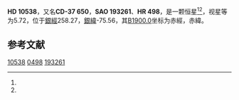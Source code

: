 {{Starbox begin
| name = HD 10538
}}
{{Starbox observe
| epoch = [[J2000.0|J2000.0]]
| constell = {{星座名待查}}<ref name=SIMBAD>{{cite web
 | url=http://simbad.u-strasbg.fr/simbad/sim-id?Ident=HR+498
 | title =Pulsating variable Star
 | publisher=Centre de Données astronomiques de Strasbourg
 | work=SIMBAD
 | accessdate=2012-07-13}}</ref><ref name=DATA>{{cite web
 | url=http://vizier.u-strasbg.fr/viz-bin/VizieR-5?-out.add=.&-source=5050&-corr=PK=HR&-out.max=9999&HR=498
 | title=VizieR Detailed Page
 | accessdate=2012-07-13
 | archive-date=2016-03-05
 | archive-url=https://web.archive.org/web/20160305000318/http://vizier.u-strasbg.fr/viz-bin/VizieR-5?-out.add=.&-source=5050&-corr=PK=HR&-out.max=9999&HR=498
 | dead-url=no
 }}</ref>
| 星官 = 
| ra = {{RA|1|42|3}}<ref name=SIMBAD /><ref name=DATA />
| dec = {{DEC|-36|49|57}}<ref name=SIMBAD /><ref name=DATA />
| appmag_v = 5.72<ref name=SIMBAD /><ref name=DATA />
}}
{{Starbox character
| class = A1V<ref name=SIMBAD /><ref name=DATA />
| b-v = -0.01<ref name=SIMBAD /><ref name=DATA />
| u-b = <ref name=SIMBAD /><ref name=DATA />
| r-i = -0.01<ref name=SIMBAD /><ref name=DATA />
| variable = 
}}
{{Starbox astrometry
| radial_v = 
| prop_mo_ra = 17
| parallax = 
| p_error = 
}}
{{Starbox catalog
| names =CD-37 650，[[SAO星表|SAO]] 193261，[[HD星表|HD]] 10538，[[HR星表|HR]] 498}}
{{Starbox reference |Simbad=HR+498}}
{{Starbox end}}

'''HD 10538'''，又名'''CD-37 650'''，'''SAO 193261'''、'''HR 498'''，是一颗恒星<ref name=SIMBAD /><ref name=DATA />，视星等为5.72，位于[[銀道座標系|銀經]]258.27，[[銀道座標系|銀緯]]-75.56，其[[B1900.0|B1900.0]]坐标为赤經{{RA|1|37|38.5}}，赤緯{{DEC|-37|-75.56|12}}。

== 参考文献 ==
{{reflist}}

{{star-stub}}

[[Category:HD和HDE天體|10538]]
[[Category:HR天體|0498]]
[[Category:SAO天體|193261]]